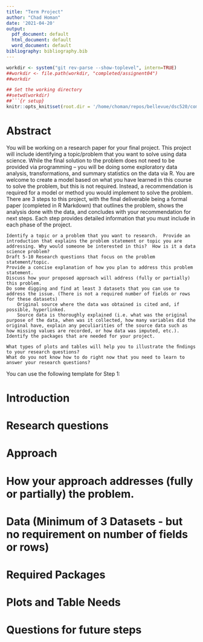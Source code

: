 ```yaml
---
title: "Term Project"
author: "Chad Homan"
date: '2021-04-20'
output:
  pdf_document: default
  html_document: default
  word_document: default
bibliography: bibliography.bib
---
```


```r
workdir <- system("git rev-parse --show-toplevel", intern=TRUE)
##workdir <- file.path(workdir, "completed/assignent04")
##workdir

## Set the working directory
##setwd(workdir)
##```{r setup}
knitr::opts_knit$set(root.dir = '/home/choman/repos/bellevue/dsc520/completed/assignment04')
```

# Abstract

You will be working on a research paper for your final project.  This project will include identifying a topic/problem that you want to solve using data science.  While the final solution to the problem does not need to be provided via programming – you will be doing some exploratory data analysis, transformations, and summary statistics on the data via R.  You are welcome to create a model based on what you have learned in this course to solve the problem, but this is not required.  Instead, a recommendation is required for a model or method you would implement to solve the problem.  There are 3 steps to this project, with the final deliverable being a formal paper (completed in R Markdown) that outlines the problem, shows the analysis done with the data, and concludes with your recommendation for next steps.  Each step provides detailed information that you must include in each phase of the project.

    Identify a topic or a problem that you want to research.  Provide an introduction that explains the problem statement or topic you are addressing. Why would someone be interested in this?  How is it a data science problem?
    Draft 5-10 Research questions that focus on the problem statement/topic.
    Provide a concise explanation of how you plan to address this problem statement.
    Discuss how your proposed approach will address (fully or partially) this problem.
    Do some digging and find at least 3 datasets that you can use to address the issue. (There is not a required number of fields or rows for these datasets)
        Original source where the data was obtained is cited and, if possible, hyperlinked.
        Source data is thoroughly explained (i.e. what was the original purpose of the data, when was it collected, how many variables did the original have, explain any peculiarities of the source data such as how missing values are recorded, or how data was imputed, etc.).
    Identify the packages that are needed for your project.

    What types of plots and tables will help you to illustrate the ﬁndings to your research questions?
    What do you not know how to do right now that you need to learn to answer your research questions?

You can use the following template for Step 1:

#    Introduction
#    Research questions
#    Approach
#    How your approach addresses (fully or partially) the problem.
#    Data  (Minimum of 3 Datasets - but no requirement on number of fields or rows)
#    Required Packages

#    Plots and Table Needs
#    Questions for future steps


